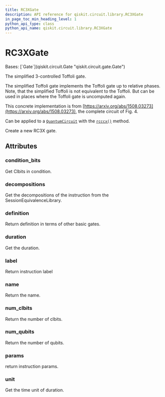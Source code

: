 ```yaml
---
title: RC3XGate
description: API reference for qiskit.circuit.library.RC3XGate
in_page_toc_min_heading_level: 1
python_api_type: class
python_api_name: qiskit.circuit.library.RC3XGate
---
```


# RC3XGate

<Class id="qiskit.circuit.library.RC3XGate" isDedicatedPage={true} github="https://github.com/qiskit/qiskit/tree/stable/0.25/qiskit/circuit/library/standard_gates/x.py" signature="qiskit.circuit.library.RC3XGate(label=None)" modifiers="class">
  Bases: [`Gate`](qiskit.circuit.Gate "qiskit.circuit.gate.Gate")

  The simplified 3-controlled Toffoli gate.

  The simplified Toffoli gate implements the Toffoli gate up to relative phases. Note, that the simplified Toffoli is not equivalent to the Toffoli. But can be used in places where the Toffoli gate is uncomputed again.

  This concrete implementation is from [https://arxiv.org/abs/1508.03273](https://arxiv.org/abs/1508.03273), the complete circuit of Fig. 4.

  Can be applied to a [`QuantumCircuit`](qiskit.circuit.QuantumCircuit "qiskit.circuit.QuantumCircuit") with the [`rcccx()`](qiskit.circuit.QuantumCircuit#rcccx "qiskit.circuit.QuantumCircuit.rcccx") method.

  Create a new RC3X gate.

  ## Attributes

  ### condition\_bits

  <Attribute id="qiskit.circuit.library.RC3XGate.condition_bits">
    Get Clbits in condition.
  </Attribute>

  ### decompositions

  <Attribute id="qiskit.circuit.library.RC3XGate.decompositions">
    Get the decompositions of the instruction from the SessionEquivalenceLibrary.
  </Attribute>

  ### definition

  <Attribute id="qiskit.circuit.library.RC3XGate.definition">
    Return definition in terms of other basic gates.
  </Attribute>

  ### duration

  <Attribute id="qiskit.circuit.library.RC3XGate.duration">
    Get the duration.
  </Attribute>

  ### label

  <Attribute id="qiskit.circuit.library.RC3XGate.label">
    Return instruction label
  </Attribute>

  ### name

  <Attribute id="qiskit.circuit.library.RC3XGate.name">
    Return the name.
  </Attribute>

  ### num\_clbits

  <Attribute id="qiskit.circuit.library.RC3XGate.num_clbits">
    Return the number of clbits.
  </Attribute>

  ### num\_qubits

  <Attribute id="qiskit.circuit.library.RC3XGate.num_qubits">
    Return the number of qubits.
  </Attribute>

  ### params

  <Attribute id="qiskit.circuit.library.RC3XGate.params">
    return instruction params.
  </Attribute>

  ### unit

  <Attribute id="qiskit.circuit.library.RC3XGate.unit">
    Get the time unit of duration.
  </Attribute>
</Class>


